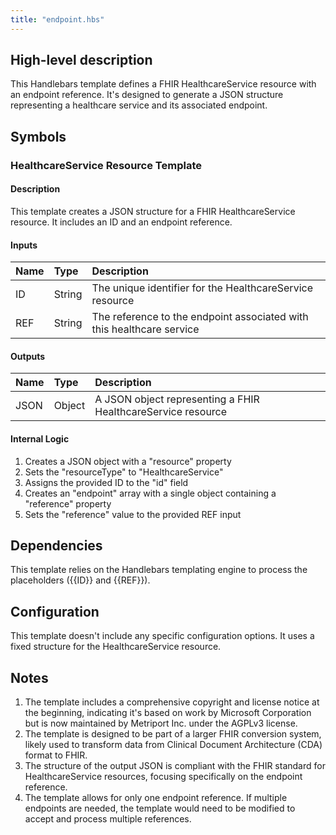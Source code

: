 ```yaml
---
title: "endpoint.hbs"
---
```


## High-level description
This Handlebars template defines a FHIR HealthcareService resource with an endpoint reference. It's designed to generate a JSON structure representing a healthcare service and its associated endpoint.

## Symbols

### HealthcareService Resource Template
#### Description
This template creates a JSON structure for a FHIR HealthcareService resource. It includes an ID and an endpoint reference.

#### Inputs
| Name | Type | Description |
|:-----|:-----|:------------|
| ID | String | The unique identifier for the HealthcareService resource |
| REF | String | The reference to the endpoint associated with this healthcare service |

#### Outputs
| Name | Type | Description |
|:-----|:-----|:------------|
| JSON | Object | A JSON object representing a FHIR HealthcareService resource |

#### Internal Logic
1. Creates a JSON object with a "resource" property
2. Sets the "resourceType" to "HealthcareService"
3. Assigns the provided ID to the "id" field
4. Creates an "endpoint" array with a single object containing a "reference" property
5. Sets the "reference" value to the provided REF input

## Dependencies
This template relies on the Handlebars templating engine to process the placeholders ({{ID}} and {{REF}}).

## Configuration
This template doesn't include any specific configuration options. It uses a fixed structure for the HealthcareService resource.

## Notes
1. The template includes a comprehensive copyright and license notice at the beginning, indicating it's based on work by Microsoft Corporation but is now maintained by Metriport Inc. under the AGPLv3 license.
2. The template is designed to be part of a larger FHIR conversion system, likely used to transform data from Clinical Document Architecture (CDA) format to FHIR.
3. The structure of the output JSON is compliant with the FHIR standard for HealthcareService resources, focusing specifically on the endpoint reference.
4. The template allows for only one endpoint reference. If multiple endpoints are needed, the template would need to be modified to accept and process multiple references.